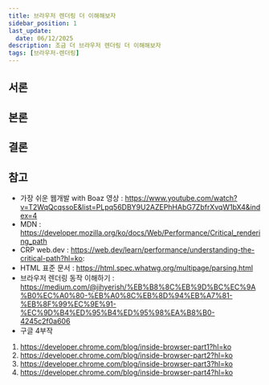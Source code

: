 ```yaml
---
title: 브라우저 렌더링 더 이해해보자
sidebar_position: 1
last_update:
  date: 06/12/2025
description: 조금 더 브라우저 렌더링 더 이해해보자
tags: [브라우저-렌더링]
---
```


## 서론

## 본론

## 결론

## 참고

- 가장 쉬운 웹개발 with Boaz 영상 : https://www.youtube.com/watch?v=T2WqQcqssoE&list=PLpq56DBY9U2AZEPhHAbG7ZbfrXvqW1bX4&index=4
- MDN : https://developer.mozilla.org/ko/docs/Web/Performance/Critical_rendering_path
- CRP web.dev : https://web.dev/learn/performance/understanding-the-critical-path?hl=ko:
- HTML 표준 문서 : https://html.spec.whatwg.org/multipage/parsing.html
- 브라우저 렌더링 동작 이해하기 : https://medium.com/@jihyerish/%EB%B8%8C%EB%9D%BC%EC%9A%B0%EC%A0%80-%EB%A0%8C%EB%8D%94%EB%A7%81-%EB%8F%99%EC%9E%91-%EC%9D%B4%ED%95%B4%ED%95%98%EA%B8%B0-4245c2f0a606
- 구글 4부작

1. https://developer.chrome.com/blog/inside-browser-part1?hl=ko
2. https://developer.chrome.com/blog/inside-browser-part2?hl=ko
3. https://developer.chrome.com/blog/inside-browser-part3?hl=ko
4. https://developer.chrome.com/blog/inside-browser-part4?hl=ko
